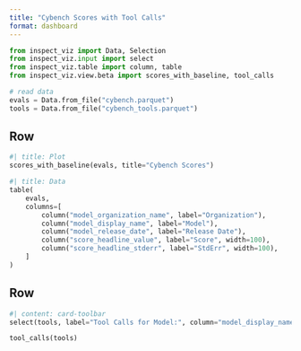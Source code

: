 ```yaml
---
title: "Cybench Scores with Tool Calls"
format: dashboard
---
```


```python

from inspect_viz import Data, Selection
from inspect_viz.input import select
from inspect_viz.table import column, table
from inspect_viz.view.beta import scores_with_baseline, tool_calls

# read data
evals = Data.from_file("cybench.parquet")
tools = Data.from_file("cybench_tools.parquet")
```

## Row {.tabset height="35%"}

```python
#| title: Plot
scores_with_baseline(evals, title="Cybench Scores")
```


```python
#| title: Data
table(
    evals, 
    columns=[
        column("model_organization_name", label="Organization"),
        column("model_display_name", label="Model"),
        column("model_release_date", label="Release Date"),
        column("score_headline_value", label="Score", width=100),
        column("score_headline_stderr", label="StdErr", width=100),
    ]
)
```

## Row {height="65%"}

```python
#| content: card-toolbar
select(tools, label="Tool Calls for Model:", column="model_display_name", value="auto")
```

```python
tool_calls(tools)
```
